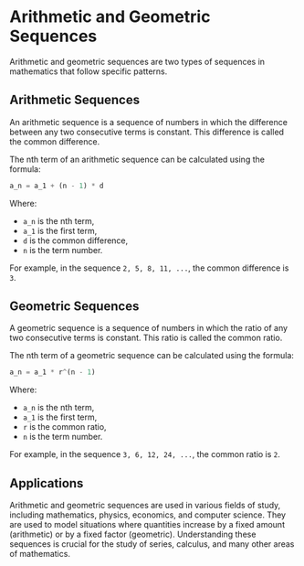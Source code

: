 # Arithmetic and Geometric Sequences

Arithmetic and geometric sequences are two types of sequences in mathematics that follow specific patterns.

## Arithmetic Sequences

An arithmetic sequence is a sequence of numbers in which the difference between any two consecutive terms is constant. This difference is called the common difference.

The nth term of an arithmetic sequence can be calculated using the formula:
```python
a_n = a_1 + (n - 1) * d
```
Where:
- `a_n` is the nth term,
- `a_1` is the first term,
- `d` is the common difference,
- `n` is the term number.

For example, in the sequence `2, 5, 8, 11, ...`, the common difference is `3`.

## Geometric Sequences

A geometric sequence is a sequence of numbers in which the ratio of any two consecutive terms is constant. This ratio is called the common ratio.

The nth term of a geometric sequence can be calculated using the formula:
```python
a_n = a_1 * r^(n - 1)
```
Where:
- `a_n` is the nth term,
- `a_1` is the first term,
- `r` is the common ratio,
- `n` is the term number.

For example, in the sequence `3, 6, 12, 24, ...`, the common ratio is `2`.

## Applications

Arithmetic and geometric sequences are used in various fields of study, including mathematics, physics, economics, and computer science. They are used to model situations where quantities increase by a fixed amount (arithmetic) or by a fixed factor (geometric). Understanding these sequences is crucial for the study of series, calculus, and many other areas of mathematics.
